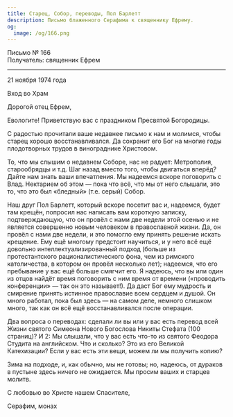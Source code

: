 ```yaml
---
title: Старец, Собор, переводы, Пол Барлетт
description: Письмо блаженного Серафима к священнику Ефрему.
og:
  image: /og/166.png
---
```


<div style={{textAlign:'right', fontFamily:'monospace'}}>Письмо № 166</div>
<div style={{textAlign:'left', fontFamily:'monospace'}}>Получатель: священник Ефрем</div>

---

21 ноября 1974 года

Вход во Храм

Дорогой отец Ефрем,

Евологите! Приветствую вас с праздником Пресвятой Богородицы.

С радостью прочитали ваше недавнее письмо к нам и молимся, чтобы старец хорошо восстанавливался. Да сохранит его Бог на многие годы плодотворных трудов в винограднике Христовом.

То, что мы слышим о недавнем Соборе, нас не радует: Метрополия, старообрядцы и т.д. Шаг назад вместо того, чтобы двигаться вперёд? Дайте нам знать ваши впечатления. Мы надеемся вскоре поговорить с Влад. Нектарием об этом — пока что всё, что мы от него слышали, это то, что это был «бледный» (т.е. серый) Собор.

Наш друг Пол Барлетт, который вскоре посетит вас и, надеемся, будет там крещён, попросил нас написать вам короткую записку, подтверждающую, что он провёл с нами две недели этой осенью и не является совершенно новым человеком в православной жизни. Да, он провёл с нами две недели, и это помогло ему принять решение искать крещение. Ему ещё многому предстоит научиться, и у него всё ещё довольно интеллектуализированный подход (больше из протестантского рационалистического фона, чем из римского католичества, в котором он провёл несколько лет); надеемся, что его пребывание у вас ещё больше смягчит его. Я надеюсь, что вы или один из отцов найдёт время поговорить с ним время от времени («проводить конференции» — так он это называет!). Да даст Бог ему мудрость и смирение принять истинное православие всем сердцем и душой. Он много работал, пока был здесь — на самом деле, немного слишком много, так как он всё ещё восстанавливался после операции.

Два вопроса о переводах: сделали ли вы или у вас есть перевод всей Жизни святого Симеона Нового Богослова Никиты Стефата (100 страниц)? И 2: Мы слышали, что у вас есть что-то из святого Феодора Студита на английском. Что и сколько? Это из его Великой Катехизации? Если у вас есть эти вещи, можем ли мы получить копию?

Зима на подходе, и, как обычно, мы не готовы; но, надеюсь, от дураков в пустыне здесь ничего не ожидается. Мы просим ваших и старцев молитв.

С любовью во Христе нашем Спасителе,

Серафим, монах